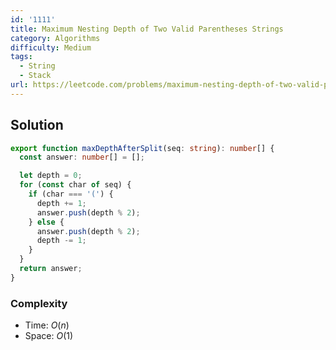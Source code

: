 ```yaml
---
id: '1111'
title: Maximum Nesting Depth of Two Valid Parentheses Strings
category: Algorithms
difficulty: Medium
tags:
  - String
  - Stack
url: https://leetcode.com/problems/maximum-nesting-depth-of-two-valid-parentheses-strings
---
```


## Solution

```typescript showLineNumbers
export function maxDepthAfterSplit(seq: string): number[] {
  const answer: number[] = [];

  let depth = 0;
  for (const char of seq) {
    if (char === '(') {
      depth += 1;
      answer.push(depth % 2);
    } else {
      answer.push(depth % 2);
      depth -= 1;
    }
  }
  return answer;
}
```

### Complexity

- Time: $O(n)$
- Space: $O(1)$
